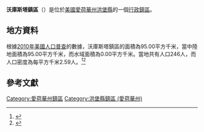 {{noteTA
|G1=USState
|G2=地名
|G3=Unit
}}
{{Infobox settlement
|official_name            = 沃庫斯塔鎮區
|native_name = Wacousta Township
|settlement_type          = [[行政鎮區|行政鎮區]]
|image_skyline            = 
|imagesize                = 
|image_map                = Wacousta Township, Humboldt County, Iowa.png
|mapsize                  = 250px
|pushpin_map  =USA Iowa
|pushpin_label = 沃庫斯塔鎮區
|pushpin_label_position   = top
|pushpin_map_caption      = 沃庫斯塔鎮區在愛荷華州的位置
|subdivision_type         = [[世界政區索引|國家]]
|subdivision_type1        = [[美国州份|州份]]
|subdivision_type2        = [[愛荷華州行政区划|縣]]
|subdivision_name         = [[美国|美国]]
|subdivision_name1        = [[愛荷華州|愛荷華州]]
|subdivision_name2        = [[洪堡縣_(愛荷華州)|洪堡縣]]
|elevation_ft             = 1138
|elevation_m              = 347
|timezone                 = [[北美中部時區|北美中部時區]]
|area_total_km2           = 95.00
|area_land_km2            = 95.00
|area_water_km2           = 0.00
|area_total_sq_mi         = 
|area_land_sq_mi          = 
|area_water_sq_mi         = 
|population_as_of         = [[2010年美國人口普查|2010]]
|population_footnotes     = 
|population_total         = 246
|population_density_km2   = auto
|population_density_sq_mi = auto
|utc_offset               = -6
|coordinates              = {{coord|42|51|40|N|94|23|18|W|type:city_region:US-AL_source:GNS-enwiki|display=inline,title}}
| coor_pinpoint           = 
| coordinates_footnotes   = 
|timezone_DST             = CDT
|utc_offset_DST           = -5
|postal_code_type         = [[美國郵區編號|郵區編號]]
|postal_code              = 50570
|area_code                = {{link-en|电话区号515|Area code 515|515}}
|blank_name = [[地名信息系统|GNIS ID]]
|blank_info = 468877
}}
'''沃庫斯塔鎮區'''（{{lang-en|Wacousta Township}}）是位於[[美國|美國]][[愛荷華州|愛荷華州]][[洪堡縣_(愛荷華州)|洪堡縣]]的一個[[行政鎮區|行政鎮區]]。

== 地方資料 ==
根據[[2010年美國人口普查|2010年美國人口普查]]的數據，沃庫斯塔鎮區的面積為95.00平方千米，當中陸地面積為95.00平方千米，而水域面積為0.00平方千米。當地共有人口246人，而人口密度為每平方千米2.59人。<ref name="GR8">{{cite web|url=http://factfinder2.census.gov|publisher=[[美国人口调查局|美国人口调查局]]|accessdate=2011-05-14|title=American FactFinder|archive-date=2013-09-11|archive-url=https://web.archive.org/web/20130911234518/http://factfinder2.census.gov/|dead-url=no}}</ref><ref>{{cite web|url=https://www.citypopulation.de/en/usa/iowa/admin/|title=USA: Iowa (Counties and Townships) - City Population}}</ref>

== 參考文獻 ==
{{reflist}}

{{洪堡縣 (愛荷華州)}}

{{DEFAULTSORT:Wacousta Township}}
[[Category:愛荷華州鎮區|Category:愛荷華州鎮區]]
[[Category:洪堡縣鎮區_(愛荷華州)|Category:洪堡縣鎮區 (愛荷華州)]]

{{Iowa-geo-stub}}